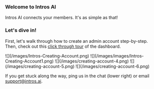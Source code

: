 ### **Welcome to Intros AI**

Intros AI connects your members. It's as simple as that!


### **Let's dive in!**

First, let's walk through how to create an admin account step-by-step. Then, check out this [click through tour](https://introsai.navattic.com/y110888) of the dashboard.



<Steps>
  <Step title="Sign in at https://www.intros.club/dashboard">
    ![](/images/Intros-Creating-Account.png)
  </Step>
  <Step title="Select Sign Up">
    ![](/images/images/Intros-Creating-Account1.png)
  </Step>
  <Step title="Enter your Name">
    ![](/images/creating-account-4.png)
  </Step>
  <Step title="Upload your Logo">
    ![](/images/creating-account-5.png)
  </Step>
  <Step title="Select Introduction Style (we suggest starting with both!)">
    ![](/images/creating-account-6.png)
  </Step>
</Steps>

If you get stuck along the way, ping us in the chat (lower right) or email support@intros.ai.
